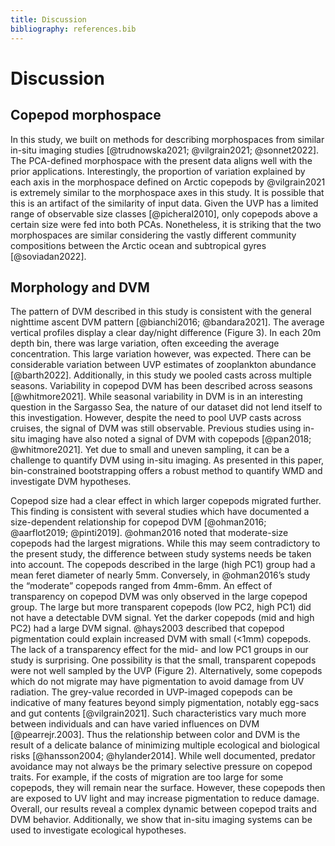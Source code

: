 ```yaml
---
title: Discussion
bibliography: references.bib
---
```


# Discussion

## Copepod morphospace

In this study, we built on methods for describing morphospaces from similar in-situ imaging studies [@trudnowska2021; @vilgrain2021; @sonnet2022]. The PCA-defined morphospace with the present data aligns well with the prior applications. Interestingly, the proportion of variation explained by each axis in the morphospace defined on Arctic copepods by @vilgrain2021 is extremely similar to the morphospace axes in this study. It is possible that this is an artifact of the similarity of input data. Given the UVP has a limited range of observable size classes [@picheral2010], only copepods above a certain size were fed into both PCAs. Nonetheless, it is striking that the two morphospaces are similar considering the vastly different community compositions between the Arctic ocean and subtropical gyres [@soviadan2022].

## Morphology and DVM

The pattern of DVM described in this study is consistent with the general nighttime ascent DVM pattern [@bianchi2016; @bandara2021]. The average vertical profiles display a clear day/night difference (Figure 3). In each 20m depth bin, there was large variation, often exceeding the average concentration. This large variation however, was expected. There can be considerable variation between UVP estimates of zooplankton abundance [@barth2022]. Additionally, in this study we pooled casts across multiple seasons. Variability in copepod DVM has been described across seasons [@whitmore2021]. While seasonal variability in DVM is in an interesting question in the Sargasso Sea, the nature of our dataset did not lend itself to this investigation. However, despite the need to pool UVP casts across cruises, the signal of DVM was still observable. Previous studies using in-situ imaging have also noted a signal of DVM with copepods [@pan2018; @whitmore2021]. Yet due to small and uneven sampling, it can be a challenge to quantify DVM using in-situ imaging. As presented in this paper, bin-constrained bootstrapping offers a robust method to quantify WMD and investigate DVM hypotheses.

Copepod size had a clear effect in which larger copepods migrated further. This finding is consistent with several studies which have documented a size-dependent relationship for copepod DVM [@ohman2016; @aarflot2019; @pinti2019]. @ohman2016 noted that moderate-size copepods had the largest migrations. While this may seem contradictory to the present study, the difference between study systems needs be taken into account. The copepods described in the large (high PC1) group had a mean feret diameter of nearly 5mm. Conversely, in @ohman2016's study the "moderate" copepods ranged from 4mm-6mm. An effect of transparency on copepod DVM was only observed in the large copepod group. The large but more transparent copepods (low PC2, high PC1) did not have a detectable DVM signal. Yet the darker copepods (mid and high PC2) had a large DVM signal. @hays2003 described that copepod pigmentation could explain increased DVM with small (\<1mm) copepods. The lack of a transparency effect for the mid- and low PC1 groups in our study is surprising. One possibility is that the small, transparent copepods were not well sampled by the UVP (Figure 2). Alternatively, some copepods which do not migrate may have pigmentation to avoid damage from UV radiation. The grey-value recorded in UVP-imaged copepods can be indicative of many features beyond simply pigmentation, notably egg-sacs and gut contents [@vilgrain2021]. Such characteristics vary much more between individuals and can have varied influences on DVM [@pearrejr.2003]. Thus the relationship between color and DVM is the result of a delicate balance of minimizing multiple ecological and biological risks [@hansson2004; @hylander2014]. While well documented, predator avoidance may not always be the primary selective pressure on copepod traits. For example, if the costs of migration are too large for some copepods, they will remain near the surface. However, these copepods then are exposed to UV light and may increase pigmentation to reduce damage. Overall, our results reveal a complex dynamic between copepod traits and DVM behavior. Additionally, we show that in-situ imaging systems can be used to investigate ecological hypotheses.

